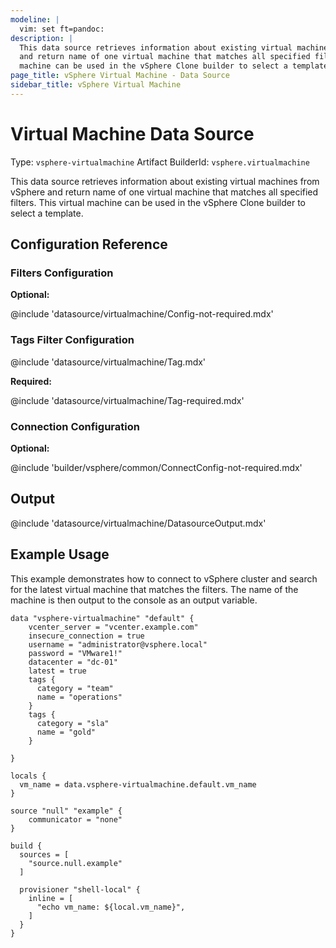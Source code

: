 ```yaml
---
modeline: |
  vim: set ft=pandoc:
description: |
  This data source retrieves information about existing virtual machines from vSphere
  and return name of one virtual machine that matches all specified filters. This virtual
  machine can be used in the vSphere Clone builder to select a template.
page_title: vSphere Virtual Machine - Data Source
sidebar_title: vSphere Virtual Machine
---
```


# Virtual Machine Data Source

Type: `vsphere-virtualmachine`
Artifact BuilderId: `vsphere.virtualmachine`

This data source retrieves information about existing virtual machines from vSphere
and return name of one virtual machine that matches all specified filters. This virtual
machine can be used in the vSphere Clone builder to select a template.

## Configuration Reference

### Filters Configuration

**Optional:**

@include 'datasource/virtualmachine/Config-not-required.mdx'

### Tags Filter Configuration

@include 'datasource/virtualmachine/Tag.mdx'

**Required:**

@include 'datasource/virtualmachine/Tag-required.mdx'

### Connection Configuration

**Optional:**

@include 'builder/vsphere/common/ConnectConfig-not-required.mdx'

## Output

@include 'datasource/virtualmachine/DatasourceOutput.mdx'

## Example Usage

This example demonstrates how to connect to vSphere cluster and search for the latest virtual machine
that matches the filters. The name of the machine is then output to the console as an output variable.
```hcl
data "vsphere-virtualmachine" "default" {
    vcenter_server = "vcenter.example.com"
    insecure_connection = true
    username = "administrator@vsphere.local"
    password = "VMware1!"
    datacenter = "dc-01"
    latest = true
    tags {
	  category = "team"
	  name = "operations"
	}
	tags {
	  category = "sla"
	  name = "gold"
	}

}

locals {
  vm_name = data.vsphere-virtualmachine.default.vm_name
}

source "null" "example" {
    communicator = "none"
}

build {
  sources = [
    "source.null.example"
  ]

  provisioner "shell-local" {
    inline = [
      "echo vm_name: ${local.vm_name}",
    ]
  }
}
```
